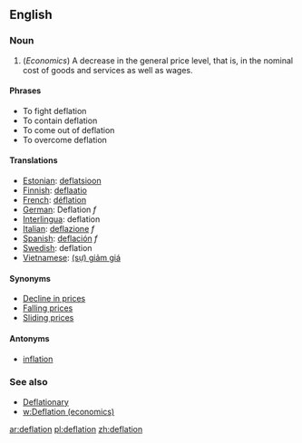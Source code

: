 ==English==

===Noun===

#(''Economics'') A decrease in the general price level, that is, in the nominal cost of goods and services as well as wages.

==== Phrases ====
*To fight deflation
*To contain deflation
*To come out of deflation
*To overcome deflation

==== Translations ====
*[[Estonian]]: [[deflatsioon]]
*[[Finnish]]: [[deflaatio]]
*[[French]]: [[déflation]]
*[[German]]: Deflation ''f''
*[[Interlingua]]: deflation
*[[Italian]]: [[deflazione]] ''f''
*[[Spanish]]: [[deflación]] ''f''
*[[Swedish]]: deflation
*[[Vietnamese]]: [[giảm giá|(sự) giảm giá]]

==== Synonyms ====

*[[Decline in prices]]
*[[Falling prices]]
*[[Sliding prices]]

==== Antonyms ====

*[[inflation]]

=== See also ===

*[[Deflationary]]
*[[w:Deflation (economics)]]

[[ar:deflation]]
[[pl:deflation]]
[[zh:deflation]]